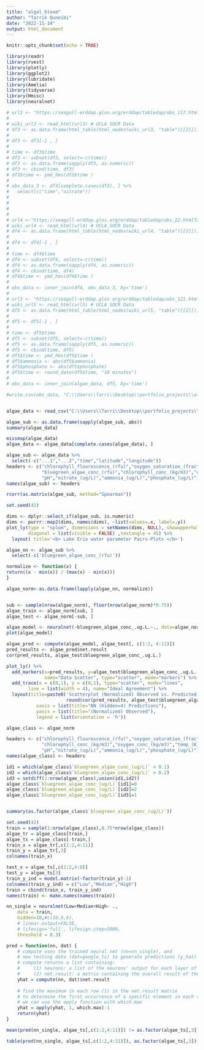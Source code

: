 ```yaml
---
title: "algal_bloom"
author: "Tarrik Quneibi"
date: "2022-11-14"
output: html_document
---
```


```r
knitr::opts_chunk$set(echo = TRUE)
```

```r
library(readr)
library(rvest)
library(plotly)
library(ggplot2)
library(lubridate)
library(Amelia)
library(tidyverse)
library(Hmisc)
library(neuralnet)

```

```r

# url3 <- "https://seagull-erddap.glos.org/erddap/tabledap/obs_117.htmlTable?time%2Clongitude%2Clatitude%2Cnitrate&time%3E=2021-01-01T00%3A00%3A00Z&time%3C=2022-11-01T00%3A00%3A00Z"
# 
# wiki_url3 <- read_html(url3) # UCLA SOCR Data
# df3 <- as.data.frame(html_table(html_nodes(wiki_url3, "table")[[2]]))
# 
# df3 <- df3[-1 , ]
# 
# time <- df3$time
# df3 <- subset(df3, select=-c(time))
# df3 <- as.data.frame(sapply(df3, as.numeric))
# df3 <- cbind(time, df3)
# df3$time <- ymd_hms(df3$time )
# 
# obs_data_3 <- df3[complete.cases(df3), ] %>%
#   select(c("time","nitrate"))
# 
# 
# 
# 
# url4 <-"https://seagull-erddap.glos.org/erddap/tabledap/obs_22.htmlTable?time%2Clongitude%2Clatitude%2Cchlorophyll_fluorescence%2Cfractional_saturation_of_oxygen_in_sea_water%2Cmass_concentration_of_blue_green_algae_in_sea_water%2Cmass_concentration_of_blue_green_algae_in_sea_water_rfu%2Cmass_concentration_of_chlorophyll_in_sea_water%2Cmass_concentration_of_oxygen_in_sea_water%2Csea_surface_temperature%2Csea_water_electrical_conductivity%2Csea_water_ph_reported_on_total_scale&time%3E=2022-07-25T00%3A00%3A00Z&time%3C=2022-11-01T00%3A00%3A00Z"
# wiki_url4 <- read_html(url4) # UCLA SOCR Data
# df4 <- as.data.frame(html_table(html_nodes(wiki_url4, "table")[[2]]))
# 
# df4 <- df4[-1 , ]
# 
# time <- df4$time
# df4 <- subset(df4, select=-c(time))
# df4 <- as.data.frame(sapply(df4, as.numeric))
# df4 <- cbind(time, df4)
# df4$time <- ymd_hms(df4$time )
# 
# obs_data <- inner_join(df4, obs_data_3, by='time')
# 
# url5 <- "https://seagull-erddap.glos.org/erddap/tabledap/obs_121.htmlTable?time%2Cammonia%2Cphosphate&time%3E=2022-07-25T00%3A00%3A00Z&time%3C=2022-11-01T00%3A00%3A00Z&phosphate!=NaN"
# wiki_url5 <- read_html(url5) # UCLA SOCR Data
# df5 <- as.data.frame(html_table(html_nodes(wiki_url5, "table")[[2]]))
# 
# df5 <- df5[-1 , ]
# 
# time <- df5$time
# df5 <- subset(df5, select=-c(time))
# df5 <- as.data.frame(sapply(df5, as.numeric))
# df5 <- cbind(time, df5)
# df5$time <- ymd_hms(df5$time )
# df5$ammonia <- abs(df5$ammonia)
# df5$phosphate <- abs(df5$phosphate)
# df5$time <- round_date(df5$time, "10 minutes")
# 
# obs_data <- inner_join(algae_data, df5, by='time')
```

```r
#write.csv(obs_data, "C:\\Users\\Tarri\\Desktop\\portfolio_projects\\algal_bloom_dashboard\\data\\algae_data.csv")



```

```r
algae_data <- read_csv("C:\\Users\\Tarri\\Desktop\\portfolio_projects\\algal_bloom_dashboard\\data\\algae_data.csv")


```
```r
algae_sub <- as.data.frame(sapply(algae_sub, abs))
summary(algae_data)


```





```r
missmap(algae_data)
algae_data <- algae_data[complete.cases(algae_data), ]

```

```r
algae_sub <- algae_data %>%
  select(-c("...1","...2","time","latitude","longitude"))
headers <- c("chlorophyll_flourescence_(rfu)","oxygen_saturation_(fraction)","bluegreen_algae_conc_(ug/L)",
             "bluegreen_algae_conc_(rfu)","chlorophyll_conc_(kg/m3)","oxygen_conc_(kg/m3)","temp_(K)","elec_cond_(s/m)",
             "pH","nitrate_(ug/L)","ammonia_(ug/L)","phosphate_(ug/L)")
names(algae_sub) <- headers

```


```r
rcorr(as.matrix(algae_sub, method="Spearman"))


```

```r
set.seed(42)

dims <- dplyr::select_if(algae_sub, is.numeric)
dims <- purrr::map2(dims, names(dims), ~list(values=.x, label=.y))
plot_ly(type = "splom", dimensions = setNames(dims, NULL), showupperhalf = FALSE, 
        diagonal = list(visible = FALSE) ,textangle = 45) %>% 
  layout( title='<b> Lake Erie water parameter Pairs-Plots </b>')

```


```r
algae_nn <- algae_sub %>%
  select(-c('bluegreen_algae_conc_(rfu)'))

normalize <- function(x) {
return((x - min(x)) / (max(x) - min(x)))
}

algae_norm<-as.data.frame(lapply(algae_nn, normalize))


sub <- sample(nrow(algae_norm), floor(nrow(algae_norm)*0.75))
algae_train <- algae_norm[sub, ]
algae_test <- algae_norm[-sub, ]
```

```r
algae_model <- neuralnet(~bluegreen_algae_conc_.ug.L.~., data=algae_norm, hidden= c(10,6))
plot(algae_model)

```

```r
algae_pred <- compute(algae_model, algae_test[, c(1:2, 4:11)])
pred_results <- algae_pred$net.result
cor(pred_results, algae_test$bluegreen_algae_conc_.ug.L.)
```


```r
plot_ly() %>%
  add_markers(x=pred_results, y=algae_test$bluegreen_algae_conc_.ug.L., 
              name="Data Scatter", type="scatter", mode="markers") %>%
  add_trace(x = c(0,1), y = c(0,1), type="scatter", mode="lines",
        line = list(width = 4), name="Ideal Agreement") %>%
  layout(title=paste0('Scatterplot (Normalized) Observed vs. Predicted Values, Cor(Obs,Pred)=',
                      round(cor(pred_results, algae_test$bluegreen_algae_conc_.ug.L.), 2)),
           xaxis = list(title="NN (hidden=4) Predictions"),
           yaxis = list(title="(Normalized) Observed"),
           legend = list(orientation = 'h'))
```

```r

algae_class <- algae_norm

headers <- c("chlorophyll_flourescence_(rfu)","oxygen_saturation_(fraction)","bluegreen_algae_conc_(ug/L)",
             "chlorophyll_conc_(kg/m3)","oxygen_conc_(kg/m3)","temp_(K)","elec_cond_(s/m)",
             "pH","nitrate_(ug/L)","ammonia_(ug/L)","phosphate_(ug/L)")
names(algae_class) <- headers

id1 = which(algae_class$`bluegreen_algae_conc_(ug/L)` < 0.1)
id2 = which(algae_class$`bluegreen_algae_conc_(ug/L)` > 0.2)
id3 = setdiff(1:nrow(algae_class),union(id1,id2))
algae_class$`bluegreen_algae_conc_(ug/L)`[id1]=0
algae_class$`bluegreen_algae_conc_(ug/L)`[id2]=2
algae_class$`bluegreen_algae_conc_(ug/L)`[id3]=1


summary(as.factor(algae_class$`bluegreen_algae_conc_(ug/L)`))


```

```r
set.seed(42)
train = sample(1:nrow(algae_class),0.75*nrow(algae_class))
algae_tr = algae_class[train,]
algae_ts = algae_class[-train,]
train_x = algae_tr[,c(1:2,4:11)]
train_y = algae_tr[,3]
colnames(train_x)

test_x = algae_ts[,c(1:2,4:8)]
test_y = algae_ts[3]
train_y_ind = model.matrix(~factor(train_y)-1)
colnames(train_y_ind) = c("Low","Median","High")
train = cbind(train_x, train_y_ind)
names(train) <- make.names(names(train))

```


```r
nn_single = neuralnet(Low+Median+High~ .,
    data = train,
    hidden=10,#c(10,8,6),
    # linear.output=FALSE,
    # lifesign='full', lifesign.step=5000,
    threshold = 0.3)
```


```r
pred = function(nn, dat) {
    # compute uses the trained neural net (nn=nn_single), and 
    # new testing data (dat=google_ts) to generate predictions (y_hat)
    # compute returns a list containing: 
    #     (1) neurons: a list of the neurons' output for each layer of the neural network, and
    #     (2) net.result: a matrix containing the overall result of the neural network.
    yhat = compute(nn, dat)$net.result
    
    # find the maximum in each row (1) in the net.result matrix
    # to determine the first occurrence of a specific element in each row (1)
    # we can use the apply function with which.max
    yhat = apply(yhat, 1, which.max)-1
    return(yhat)
}

mean(pred(nn_single, algae_ts[,c(1:2,4:11)]) != as.factor(algae_ts[,3]))

table(pred(nn_single, algae_ts[,c(1:2,4:11)]), as.factor(algae_ts[,3]))

```